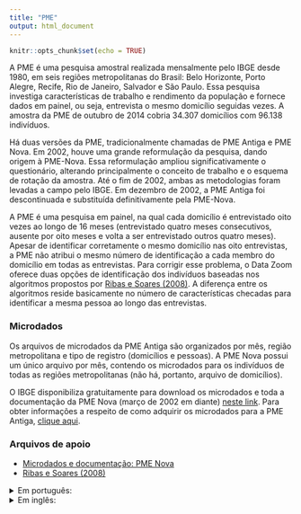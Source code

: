 ```yaml
---
title: "PME"
output: html_document
---
```


```r
knitr::opts_chunk$set(echo = TRUE)
```

A PME é uma pesquisa amostral realizada mensalmente pelo IBGE desde 1980, em seis regiões metropolitanas do Brasil: Belo Horizonte, Porto Alegre, Recife, Rio de Janeiro, Salvador e São Paulo. Essa pesquisa investiga características de trabalho e rendimento da população e fornece dados em painel, ou seja, entrevista o mesmo domicílio seguidas vezes. A amostra da PME de outubro de 2014 cobria 34.307 domicílios com 96.138 indivíduos.

Há duas versões da PME, tradicionalmente chamadas de PME Antiga e PME Nova. Em 2002, houve uma grande reformulação da pesquisa, dando origem à PME-Nova. Essa reformulação ampliou significativamente o questionário, alterando principalmente o conceito de trabalho e o esquema de rotação da amostra. Até o fim de 2002, ambas as metodologias foram levadas a campo pelo IBGE. Em dezembro de 2002, a PME Antiga foi descontinuada e substituída definitivamente pela PME-Nova.

A PME é uma pesquisa em painel, na qual cada domicílio é entrevistado oito vezes ao longo de 16 meses (entrevistado quatro meses consecutivos, ausente por oito meses e volta a ser entrevistado outros quatro meses). Apesar de identificar corretamente o mesmo domicílio nas oito entrevistas, a PME não atribui o mesmo número de identificação a cada membro do domicílio em todas as entrevistas. Para corrigir esse problema, o Data Zoom oferece duas opções de identificação dos indivíduos baseadas nos algoritmos propostos por [Ribas e Soares (2008)](https://repositorio.ipea.gov.br/handle/11058/1522). A diferença entre os algoritmos reside basicamente no número de características checadas para identificar a mesma pessoa ao longo das entrevistas.

### Microdados

Os arquivos de microdados da PME Antiga são organizados por mês, região metropolitana e tipo de registro (domicílios e pessoas). A PME Nova possui um único arquivo por mês, contendo os microdados para os indivíduos de todas as regiões metropolitanas (não há, portanto, arquivo de domicílios).

O IBGE disponibiliza gratuitamente para download os microdados e toda a documentação da PME Nova (março de 2002 em diante) [neste link](https://www.ibge.gov.br/estatisticas/sociais/trabalho/9183-pesquisa-mensal-de-emprego-antiga-metodologia.html?=&t=microdados). Para obter informações a respeito de como adquirir os microdados para a PME Antiga, [clique aqui](https://loja.ibge.gov.br/catalogsearch/result/?q=pme).

### Arquivos de apoio

  - [Microdados e documentação: PME Nova](https://www.ibge.gov.br/estatisticas/sociais/trabalho/9183-pesquisa-mensal-de-emprego-antiga-metodologia.html?=&t=microdados)
  - [Ribas e Soares (2008)](https://repositorio.ipea.gov.br/handle/11058/1522)

<details>
<summary> Em português: </summary>

  - [Dicionário PME Antiga: 1991 a 2000](https://raw.githubusercontent.com/datazoompuc/datazoom_social_stata/master/docs/PME/dicionario_pnad_antiga_1991_2000.pdf)
  - [Dicionário PME Antiga: 2001](https://raw.githubusercontent.com/datazoompuc/datazoom_social_stata/master/docs/PME/dicionario_pme_antiga_2001.pdf)
  - [Dicionário PME Nova](https://raw.githubusercontent.com/datazoompuc/datazoom_social_stata/master/docs/PME/dicionario_pme_nova.xls)
  
</details>

<details>
<summary> Em inglês: </summary>

  - Dicionários PME Antiga: 1991 a 2000
    - [Domicílios](https://raw.githubusercontent.com/datazoompuc/datazoom_social_stata/master/docs/PME/dicionario_pnad_antiga_1991_2000_dom_en.pdf), [Pessoas](https://raw.githubusercontent.com/datazoompuc/datazoom_social_stata/master/docs/PME/dicionario_pnad_antiga_1991_2000_pess_en.pdf)
  - Dicionários PME Antiga: 2001
    - [Domicílios](https://raw.githubusercontent.com/datazoompuc/datazoom_social_stata/master/docs/PME/dicionario_pme_antiga_2001_dom_en.pdf), [Pessoas](https://raw.githubusercontent.com/datazoompuc/datazoom_social_stata/master/docs/PME/dicionario_pme_antiga_2001_pess_en.pdf)
  - [Dicionário PME Nova](https://raw.githubusercontent.com/datazoompuc/datazoom_social_stata/master/docs/PME/dicionario_pme_nova_en.xls)
  
</details>
